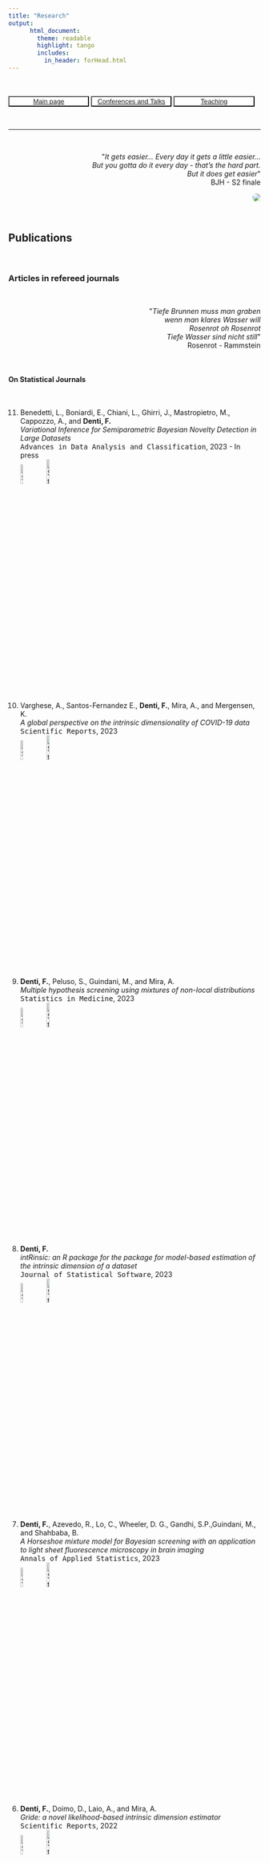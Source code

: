 ```yaml
---
title: "Research"
output: 
      html_document:
        theme: readable
        highlight: tango
        includes:
          in_header: forHead.html
---
```


<br>
<br>
<button type="button" name="button" class="btn" style="background-color:white;color:blue;width: 32%;">[Main page](/index)</button>
<button type="button" name="button" class="btn" style="background-color:white;color:blue;width: 32%;">[Conferences and Talks](/Rmarkdowns/ConferencesAndTalks)</button>
<button type="button" name="button" class="btn" style="background-color:white;color:blue;width: 32%;">[Teaching](/Rmarkdowns/Teaching)</button>
 
<br>

***



<br>
<div style="text-align: right"> <p>&quot;<em>It gets easier... Every day it gets a little easier...<br>But you gotta do it every day - that’s the hard part.<br>But it does get easier</em>&quot;<br> BJH - S2 finale</p>
<img style = "border-radius: 20px;
  " align="center" src="images/tres4.jpg?raw=true"/>
</div>

<br>


## Publications {.tabset .tabset-fade}

<br>

### Articles in refereed journals

<br>


<div style="text-align: right"> 
<p>&quot;<em>Tiefe Brunnen muss man graben<br>
wenn man klares Wasser will<br>
Rosenrot oh Rosenrot<br>
Tiefe Wasser sind nicht still</em>&quot;<br> 
Rosenrot - Rammstein </p>
</div>


<br>


#### On Statistical Journals

<ol reversed>

<br>

<li> Benedetti, L., Boniardi, E., Chiani, L., Ghirri, J., Mastropietro, M., Cappozzo, A., and **Denti, F.**   
*Variational Inference for Semiparametric Bayesian Novelty Detection in Large Datasets*  
<tt>Advances in Data Analysis and Classification</tt>, 2023 - In press     
[![Static Badge](https://img.shields.io/badge/_-Article-blue?logoColor=white&logo=Google%20scholar&color=blue){width=10%}](https://link.springer.com/article/10.1007/s11634-023-00569-z?utm_source=rct_congratemailt&utm_medium=email&utm_campaign=oa_20231204&utm_content=10.1007/s11634-023-00569-z)
[![Static Badge](https://img.shields.io/badge/_-Preprint-blue?logo=arxiv&color=blue){width=11.2%}](https://arxiv.org/abs/2212.01865)

<br>

<li>  Varghese, A., Santos-Fernandez E., **Denti, F.**, Mira, A., and Mergensen, K.  
*A global perspective on the intrinsic dimensionality of COVID-19 data*    
<tt>Scientific Reports</tt>, 2023     
[![Static Badge](https://img.shields.io/badge/_-Article-blue?logoColor=white&logo=Google%20scholar&color=blue){width=10%}](https://www.nature.com/articles/s41598-023-36116-1)
[![Static Badge](https://img.shields.io/badge/_-Preprint-blue?logo=arxiv&color=blue){width=11.2%}](https://arxiv.org/abs/2212.01865)
</li> 

<br>

<li> **Denti, F.**, Peluso, S., Guindani, M., and Mira, A.  
*Multiple hypothesis screening using mixtures of non-local distributions*  
<tt>Statistics in Medicine</tt>, 2023     
[![Static Badge](https://img.shields.io/badge/_-Article-blue?logoColor=white&logo=Google%20scholar&color=blue){width=10%}](https://onlinelibrary.wiley.com/doi/epdf/10.1002/sim.9705)
[![Static Badge](https://img.shields.io/badge/_-Preprint-blue?logo=arxiv&color=blue){width=11.2%}](https://arxiv.org/abs/2212.01865)
</li> 

<br>


<li> **Denti, F.**  
*intRinsic: an R package for the package for model-based estimation of the intrinsic dimension of a dataset*  
<tt>Journal of Statistical Software</tt>, 2023    
[![Static Badge](https://img.shields.io/badge/_-Article-blue?logoColor=white&logo=Google%20scholar&color=blue){width=10%}](https://doi.org/10.18637/jss.v106.i09) 
[![Static Badge](https://img.shields.io/badge/_-Preprint-blue?logo=arxiv&color=blue){width=11.2%}](https://arxiv.org/abs/2102.11425)   
</li> 

<br>



<li>  **Denti, F.**, Azevedo, R., Lo, C., Wheeler, D. G., Gandhi, S.P.,Guindani, M., and Shahbaba, B.  
*A Horseshoe mixture model for Bayesian screening with an application to light sheet fluorescence microscopy in brain imaging*  
<tt>Annals of Applied Statistics</tt>, 2023  
[![Static Badge](https://img.shields.io/badge/_-Article-blue?logoColor=white&logo=Google%20scholar&color=blue){width=10%}](https://doi.org/10.1214/23-AOAS1736) 
[![Static Badge](https://img.shields.io/badge/_-Preprint-blue?logo=arxiv&color=blue){width=11.2%}](https://arxiv.org/abs/2106.08281)   
</li> 

<br>

<li> **Denti, F.**, Doimo, D., Laio, A., and Mira, A.  
*Gride: a novel likelihood-based intrinsic dimension estimator*  
<tt>Scientific Reports</tt>, 2022  
[![Static Badge](https://img.shields.io/badge/_-Article-blue?logoColor=white&logo=Google%20scholar&color=blue){width=10%}](https://www.nature.com/articles/s41598-022-20991-1) 
[![Static Badge](https://img.shields.io/badge/_-Preprint-blue?logo=arxiv&color=blue){width=11.2%}](https://arxiv.org/abs/2104.13832)   
</li> 

<br>

<li> Santos-Fernandez, E., **Denti, F.**, Mengersen, K., and Mira A.  
*The role of intrinsic dimension in high-resolution player tracking data -- Insights in basketball*  
<tt>Annals of Applied Statistics</tt>, 2021  
[![Static Badge](https://img.shields.io/badge/_-Article-blue?logoColor=white&logo=Google%20scholar&color=blue){width=10%}](https://projecteuclid.org/journals/annals-of-applied-statistics/volume-16/issue-1/The-role-of-intrinsic-dimension-in-high-resolution-player-tracking/10.1214/21-AOAS1506.short) 
[![Static Badge](https://img.shields.io/badge/_-Preprint-blue?logo=arxiv&color=blue){width=11.2%}](https://arxiv.org/abs/2002.04148)   
</li> 

<br>

<li> **Denti, F.**, Camerlenghi, F., Guindani, M., and Mira, A.  
*A Common Atom Model for the Bayesian Nonparametric Analysis of Nested Data*  
<tt>Journal of the American Statistical Association</tt>, 2021   
[![Static Badge](https://img.shields.io/badge/_-Article-blue?logoColor=white&logo=Google%20scholar&color=blue){width=10%}](https://doi.org/10.1080/01621459.2021.1933499) 
[![Static Badge](https://img.shields.io/badge/_-Preprint-blue?logo=arxiv&color=blue){width=11.2%}](https://arxiv.org/abs/2008.07077)   
</li> 

<br>

<li> **Denti, F.**, Cappozzo, A., and Greselin, F.  
*A Two-Stage Bayesian Semiparametric Model for Novelty Detection with Robust Prior Information*  
<tt>Statistics and Computing</tt>, 2021  
[![Static Badge](https://img.shields.io/badge/_-Article-blue?logoColor=white&logo=Google%20scholar&color=blue){width=10%}](https://doi.org/10.1007/s11222-021-10017-7) 
[![Static Badge](https://img.shields.io/badge/_-Preprint-blue?logo=arxiv&color=blue){width=11.2%}](https://arxiv.org/abs/2006.09012)   
</li> 

<br>

<li> Allegra, M., Facco, E.  , **Denti, F.**, Laio, A., and Mira, A.  
*Data segmentation based on the local intrinsic dimension*  
<tt>Scientific Reports</tt>, 2020   
[![Static Badge](https://img.shields.io/badge/_-Article-blue?logoColor=white&logo=Google%20scholar&color=blue){width=10%}](https://www.nature.com/articles/s41598-020-72222-0) 
[![Static Badge](https://img.shields.io/badge/_-Preprint-blue?logo=arxiv&color=blue){width=11.2%}](https://arxiv.org/abs/1902.10459)   
</li> 

<br>

<li> **Denti, F.**, Guindani, M., Leisen, F., Lioji, A., and Vannucci, M.  
*Two-group Poisson-Dirichlet mixtures for multiple testing*  
<tt>Biometrics</tt>, 2020  
[![Static Badge](https://img.shields.io/badge/_-Article-blue?logoColor=white&logo=Google%20scholar&color=blue){width=10%}](https://onlinelibrary.wiley.com/doi/10.1111/biom.13314) 
[![Static Badge](https://img.shields.io/badge/_-Preprint-blue?logo=arxiv&color=blue){width=11.2%}](../pdf/BNPT.pdf)   
</li> 
</ol>

<br>

#### Collaborative Papers

<ol reversed>

<li> Migliavada, R., Ricci, F. Z., **Denti, F.**, Haghverdian, D., and Torri, L.    
*Is purchasing of vegetable dishes affected by organic or local labels? Empirical evidence from a university canteen*  
<tt>Appetite</tt>, 2022  
[![Static Badge](https://img.shields.io/badge/_-Article-blue?logoColor=white&logo=Google%20scholar&color=blue){width=10%}](https://www.sciencedirect.com/science/article/pii/S0195666322000861?dgcid=author)   
</li> 

<br>

<li> Petazzoni, M., De Giacinto, E., Troiano, D., **Denti, F.**, and Buiatti, M.  
*Computed Tomographic Trochlear Depth Measurement in Normal Dogs*  
<tt>Journal of Veterinary and Comparative Orthopaedics and Traumatology</tt>, 2018  
[![Static Badge](https://img.shields.io/badge/_-Article-blue?logoColor=white&logo=Google%20scholar&color=blue){width=10%}](https://pubmed.ncbi.nlm.nih.gov/30300915/)  </li> 
</ol>



<!--
1.   Menicagli, R., and **Denti, F.**  
*First results if an in vitro study on the effects of green tea on the defensive layer of the oral cavity*  
<tt>International Journal of Current Research</tt>, 2016  
-->

***


### Book chapters and proceedings

<br>


<div style="text-align: right"> <p>&quot;<em>Il testo che avrei voluto scrivere non è di certo questo<br>
Perciò dovrò continuare a scrivere perché di certo riesco<br>
(Prima o poi)</em>&quot;<br> Michele Salvemini - [Translation](http://translate.google.com/#origin_language_or_auto|en|Il+testo+che+avrei+voluto+scrivere+non+è+di+certo+questo.
Perciò+dovrò+continuare+a+scrivere+perché+di+certo+riesco.
(Prima+o+poi)
)</p>
</div>

<br>

<ol reversed>

<li>
D'Angelo, L., and **Denti, F.**  
*Bayesian analysis of Amazon’s best-selling books via finite nested mixture models* (pp. 1117-1120)
</li>

<li>
Di Noia, A., **Denti, F.**, and Mira, A.  
*A tool for assessing weak identifiability of statistical models*, (pp. 1230-1234) 
</li>

<li>
**Denti, F.**, Di Noia, A., and Mira, A.  
*Bayesian nonparametric estimation of heterogeneous intrinsic dimension via product partition models*,  (pp. 316-321)
</li>

<li>
Capitoli, G., Colombara, S., Cotroneo, A., De Caro, F., Morandi, R., Schembri, C., Zapiola, A.G., and **Denti, F.**    
*Detecting latent spatial patterns in mass spectrometry brain imaging data via Bayesian mixtures*,  (pp. 1127-1132)
</li>

in F.M. Chelli, M. Ciommi, S. Ingrassia, F. Mariani, M.C. Recchioni (a cura di) <tt>Book of Short Papers SEAS IN 2023</tt>, Pearson.  
[![Static Badge](https://img.shields.io/badge/_-Book of short papers-blue?color=blue){width=10.5%}](https://it.pearson.com/docenti/universita/partnership/sis.html)   


<br>




<li>**Denti, F.**, D'Angelo, L., and Guindani, M.  
*Bayesian approaches for capturing the heterogeneity of neuroimaging experiments*, (pp. 17-29) 
</li>
  
<li>**Denti, F.**, Camerlenghi, F., Guindani, M., and Mira, A.  
*Clustering artists based on the energy distributions of their songs on Spotify via the Common Atoms Model*, (pp. 121-126)  
</li>
<li>**Denti, F.** and Mira, A.  
*A tool to validate the assumptions on ratios of nearest neighbor distances: the Consecutive Ratio Paths*, (pp. 1233-1238)
</li>  

in A. Balzanella, M. Bini, C. Cavicchia, and R. Verde (a cura di), <tt>Book of Short Papers SIS 2022</tt>, Pearson. 
[![Static Badge](https://img.shields.io/badge/_-Book of short papers-blue?color=blue){width=10.5%}](https://it.pearson.com/docenti/universita/partnership/sis.html)   

<br>


<li> **Denti, F.**, Cappozzo, A., and Greselin, F.    
*Outlier and novelty detection for Functional data: a semiparametric Bayesian approach*  
in <tt>Book of Short Papers of the 5th international workshop on Models and Learning for Clustering and Classification</tt>, (Ingrassia A., Punzo A., Rocci R., editors) (pp. 33-38). Ledizioni.  
[![Static Badge](https://img.shields.io/badge/_-Book of short papers-blue?color=blue){width=10.5%}](https://zenodo.org/record/5598945\#.YZPWzy-B0qy)   
</li> 

<br>

<li> **Denti, F.**, Cappozzo, A., and Greselin, F.    
*Bayesian nonparametric adaptive classification with robust prior information*    
in A. Pollice, N. Salvati, & F. Schirripa Spagnolo (a cura di), <tt>Book of Short Papers SIS 2020</tt> (pp. 655-660). Pearson.  
[![Static Badge](https://img.shields.io/badge/_-Proceeding-blue?color=blue){width=10.5%}](https://it.pearson.com/content/dam/region-core/italy/pearson-italy/pdf/Docenti/Università/Pearson-SIS-2020-atti-convegno.pdf)   
</li> 




<br>

<li> Caponera, A., **Denti, F.**, Rigon, T., Sottosanti, A., and Gelfand, A.
  *Hierarchical Spatio-Temporal Modeling of Resting State fMRI Data*    
in <tt>Studies in Neural Data Science</tt> (Canale, A., Durante, D., Paci, L., Scarpa, B., editors), 2018.  
[![Static Badge](https://img.shields.io/badge/_-Book Chapter-blue?color=blue){width=10.5%}](https://link.springer.com/chapter/10.1007/978-3-030-00039-4_7)   

</li> 


</ol>

***


### Manuscripts

<br>


<div style="text-align: right"> <p>&quot;<em>Whoa, you know<br>to keep your hopes up high
<br>And your head down low</em>&quot;
<br> All I Want - A Day to Remember </p>
</div>

<br>


1.  D'Angelo, L. and **Denti, F.**  
*A finite-infinite shared atoms nested model for the Bayesian nonparametric analysis of large data sets*  
![Static Badge](https://img.shields.io/badge/_-Submitted-blue?color=gray){width=10.5%}
<!--
1. **Denti, F.** and D'Angelo, L.  
*The Influence of Stick-Breaking Priors on the Correlation Among Nonparametric Nested Common Atoms Random Measures*  
![Static Badge](https://img.shields.io/badge/_-Submitted-blue?color=gray){width=10.5%}

1. **Denti, F.** and D'Angelo, L.  
*SANba: An R Package for Bayesian Clustering of Distributions via Shared Atoms Nested Models*  
![Static Badge](https://img.shields.io/badge/_-Submitted-blue?color=gray){width=10.5%}
-->



***


### Software

<br>

#### On CRAN

* **SANvi** - R package - In collaboration with L. D'Angelo  
[![R-CMD-check](https://github.com/fradenti/SANvi/actions/workflows/R-CMD-check.yaml/badge.svg)](https://github.com/fradenti/SANvi/actions/workflows/R-CMD-check.yaml)
[![CRAN](https://www.r-pkg.org/badges/version/SANvi)](https://cran.r-project.org/package=SANvi)
[![Downloads (monthly)](https://cranlogs.r-pkg.org/badges/SANvi?color=brightgreen)](https://www.r-pkg.org/pkg/SANvi)
[![Downloads (total)](https://cranlogs.r-pkg.org/badges/grand-total/SANvi?color=brightgreen)](https://www.r-pkg.org/pkg/SANvi)
[![Static Badge](https://img.shields.io/badge/%20-GitHub%20repository-blue?logo=github&color=black)](https://github.com/Fradenti/SANvi)
[![Last Commit](https://img.shields.io/github/last-commit/fradenti/SANvi)](https://github.com/fradenti/SANvi)

<br>

* **SANple** - R package - In collaboration with L. D'Angelo    
<!-- badges: start -->
[![R-CMD-check](https://github.com/laura-dangelo/SANple/actions/workflows/R-CMD-check.yaml/badge.svg)](https://github.com/laura-dangelo/SANple/actions/workflows/R-CMD-check.yaml)
[![CRAN](https://www.r-pkg.org/badges/version/SANple)](https://cran.r-project.org/package=SANple)
[![Downloads (monthly)](https://cranlogs.r-pkg.org/badges/SANple?color=brightgreen)](https://www.r-pkg.org/pkg/SANple)
[![Downloads (total)](https://cranlogs.r-pkg.org/badges/grand-total/SANple?color=brightgreen)](https://www.r-pkg.org/pkg/SANple)
[![Static Badge](https://img.shields.io/badge/%20-GitHub%20repository-blue?logo=github&color=black)](https://github.com/laura-dangelo/SANple)
[![Last Commit](https://img.shields.io/github/last-commit/laura-dangelo/SANple)](https://github.com/laura-dangelo/SANple)  

<br>


* **intRinsic** - R package - In collaboration with A. Gilardi  
[![R-CMD-check](https://github.com/Fradenti/intRinsic/workflows/R-CMD-check/badge.svg)](https://github.com/Fradenti/intRinsic/actions)
[![CRAN](https://www.r-pkg.org/badges/version/intRinsic)](https://cran.r-project.org/package=intRinsic)
[![Downloads (monthly)](https://cranlogs.r-pkg.org/badges/intRinsic?color=brightgreen)](https://www.r-pkg.org/pkg/intRinsic)
[![Downloads (total)](https://cranlogs.r-pkg.org/badges/grand-total/intRinsic?color=brightgreen)](https://www.r-pkg.org/pkg/intRinsic)
[![Static Badge](https://img.shields.io/badge/%20-GitHub%20repository-blue?logo=github&color=black)](&link=https://github.com/Fradenti/intRinsic)
[![Last Commit](https://img.shields.io/github/last-commit/fradenti/intRinsic)](https://github.com/fradenti/intRinsic)

<br>

#### On GitHub

* **SANba** - R package - In collaboration with L. D'Angelo  
[![Static Badge](https://img.shields.io/badge/%20-GitHub%20repository-blue?logo=github&color=black)](link=https://github.com/Fradenti/SANba)
<br>

* **Brand** - R package - In collaboration with A. Cappozzo  
[![Static Badge](https://img.shields.io/badge/%20-GitHub%20repository-blue?logo=github&color=black)](https://github.com/Fradenti/Brand)
<br>

***

#

<img style = "border-radius: 50px;"
  src="../images/f2.jpeg?raw=true" class="article-banner" itemprop="image">

***

<br>



## Service to Profession and Affiliations {.tabset .tabset-fade}

<br>


### Reviewer for (alphabetical order)
<!--
Advances in Statistical Analysis (AStA, 1) --- Bayesian Analysis (BA, 3) --- Biometrics (2) --- Computational Statistics \& Data Analysis (CSDA, 2) --- International Statistical Review (3) ---  Italian Journal of Applied Statistics (1) --- Journal of the American Statistical Association (JASA - A&CS, 1) --- Journal of Computational and Graphical Statistics (JCGS, 1) --- Journal of Statistical Software (JSS, 2) --- Journal of the Royal Statistical Society - Series B (JRSS-B ,1) --- Pattern Recognition (1) --- Statistics and Computing (2) --- Statistical Methods and Applications (SMA, 2) --- Statistical Science (2) --- Technometrics (1) --- 2021 SBSS Student Paper Competition     
-->
```r
D <- rbind(
cbind("Advances in Statistical Analysis (AStA)", 1), 
cbind("Bayesian Analysis (BA)", 3), 
cbind("Biometrics", (2)),
cbind("Communications in Statistics", (1)),
cbind("Computational Statistics & Data Analysis (CSDA)", (2)),
cbind("Econometrics and Statistics",1),
cbind("International Statistical Review", (3)),
cbind("Italian Journal of Applied Statistics", (1)),
cbind("Journal of the American Statistical Association (JASA - A&CS)", 1),
cbind("Journal of Computational and Graphical Statistics (JCGS)", 1),
cbind("Journal of Statistical Software (JSS)", 2),
cbind("Journal of the Royal Statistical Society - Series B (JRSS-B)",1),
cbind("Pattern Recognition", (2)),
cbind("Statistical Methods and Applications (SMA)", 2),
cbind("Statistical Science", (2)),
cbind("Statistics and Computing", (2)),
cbind("Statistics and Probability Letters", (1)),
cbind("Technometrics", (1)),
cbind("2021 SBSS Student Paper Competition",1),
cbind("IEEE CIBCB 2023 - Special Session",1)
)
D = as.data.frame(D)
D[,2] = as.numeric(D[,2])
colnames(D) <- c("Journal","# Reviews")
kableExtra::kable_styling(knitr::kable(D))
```

     
[**<**](/index)
         
### Others

+ Associate Editor for the [ISBA bulletin](https://bayesian.org/resources/bulletin/) - *News of the World* section  

+ Member of [ISBA](https://bayesian.org), [j-ISBA](https://j-isba.github.io), and [BNP-ISBA](https://bnp-isba.github.io)  

+ Member of [Complex Data Modeling Research Network](https://midas.mat.uc.cl/network/)
     
     
---

<br>
<br>
<button type="button" name="button" class="btn" style="background-color:white;color:blue;width: 32%;">[Main page](/index)</button> 
<button type="button" name="button" class="btn" style="background-color:white;color:blue;width: 32%;">[Conferences and Talks](/Rmarkdowns/ConferencesAndTalks)</button> 
<button type="button" name="button" class="btn" style="background-color:white;color:blue;width: 32%;">[Teaching](/Rmarkdowns/Teaching)</button>
 
<br>
